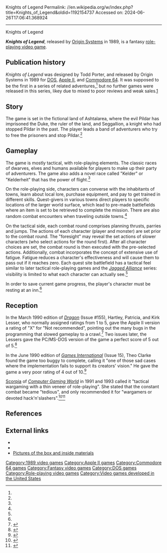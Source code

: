 Knights of Legend
Permalink: //en.wikipedia.org/w/index.php?title=Knights_of_Legend&oldid=1192154737
Accessed on: 2024-06-26T17:06:41.368924



------
Knights of Legend
{{italic title}}
{{Infobox video game
|title = Knights of Legend
|image = Knights of Legend Cover.jpg
|developer = [[Origin Systems]]
|publisher = Origin Systems
|designer = Todd Porter
|engine = 
|released = October 1989
|genre = [[Role-playing video game|Role-playing]]
|modes = [[Single-player]]
|platforms = [[DOS]], [[Apple II]], [[Commodore 64]]
}}

'''''Knights of Legend''''', released by [[Origin Systems]] in 1989, is a fantasy [[role-playing video game]].

==Publication history==
''Knights of Legend'' was designed by Todd Porter, and released by Origin Systems in 1989 for [[DOS]], [[Apple II]], and [[Commodore 64]]. It was supposed to be the first in a series of related adventures,<ref name=gi /> but no further games were released in this series, likey due to mixed to poor reviews and weak sales.[https://www.gamesthatwerent.com/gtw64/knights-of-legend-expansion-packs/?unapproved=29822&moderation-hash=36921eab7a25f05c4a0cfe2e5964419f#comment-29822]

==Story==
The game is set in the fictional land of Ashtalarea, where the evil Pildar has imprisoned the Duke, the ruler of the land, and Seggallion, a knight who had stopped Pildar in the past. The player leads a band of adventurers who try to free the prisoners and stop Pildar.<ref name=gi />

==Gameplay==
The game is mostly tactical, with role-playing elements. The classic races of dwarves, elves and humans available for players to make up their party of adventurers. The game also adds a novel race called "Kelder" or "Kelderheit" that has the power of flight.<ref name=gi />

On the role-playing side, characters can converse with the inhabitants of towns, learn about local lore, purchase equipment, and pay to get trained in different skills. Quest-givers in various towns direct players to specific locations of the larger world surface, which lead to pre-made battlefields where an item is set to be retrieved to complete the mission. There are also random combat encounters when traveling outside towns.<ref name=gi />

On the tactical side, each combat round comprises planning thrusts, parries and jumps. The actions of each character (player and monster) are set prior to the combat round. The "foresight" may reveal the set actions of slower characters (who select actions for the round first). After all character choices are set, the combat round is then executed with the pre-selected actions. Additionally, combat incorporates the concept of extensive use of fatigue. Fatigue reduces a character's effectiveness and will cause them to pass out if it reaches zero. Each quest site battlefield has a tactical feel similar to later tactical role-playing games and the ''[[Jagged Alliance (series)|Jagged Alliance]]'' series: visibility is limited to what each character can actually see.<ref name=gi />

In order to save current game progress, the player's character must be resting at an inn.<ref name=gi />

==Reception==
In the March 1990 edition of ''[[Dragon (magazine)|Dragon]]'' (Issue #155), Hartley, Patricia, and Kirk Lesser, who normally assigned ratings from 1 to 5, gave the Apple II version a rating of "X" for "Not recommended", pointing out the many bugs in the programming that slowed gameplay to a crawl.<ref name="Dragon155">{{cite journal|title=The Role of Computers| last1=Lesser| last2=Lesser|last3=Lesser| first1=Hartley|first2=Patricia|first3=Kirk|journal=Dragon|issue=155|date=March 1990|pages=95–101}}</ref> Two issues later, the Lessers gave the PC/MS-DOS version of the game a perfect score of 5 out of 5.<ref name="Dragon157">{{cite journal |title=The Role of Computers |last1=Lesser|last2=Lesser|last3=Lesser|first1=Hartley|first2=Patricia|first3=Kirk |journal=Dragon |issue=157 |date=May 1990 |pages=96–103}}</ref> 

In the June 1990 edition of ''[[Games International]]'' (Issue 15), Theo Clarke found the game too buggy to complete, calling it "one of those sad cases where the implementation fails to support its creators' vision." He gave the game a very poor rating of 4 out of 10.<ref name=gi>{{cite magazine|last=Clarke|first=Theo| date=June 1990 |title=Computer Games|journal=[[Games International]]| issue=15|pages=53–54}}</ref> 

[[Scorpia (journalist)|Scorpia]] of ''[[Computer Gaming World]]'' in 1991 and 1993 called it "tactical wargaming with a thin veneer of role-playing". She stated that the constant combat became "tedious", and only recommended it for "wargamers or devoted hack'n'slashers".<ref name="scorpia199110">{{cite magazine | url=http://www.cgwmuseum.org/galleries/index.php?year=1991&pub=2&id=87 | title=C*R*P*G*S / Computer Role-Playing Game Survey | magazine=Computer Gaming World | date=October 1991 | access-date=18 November 2013 | author=Scorpia | pages=16}}</ref><ref name="scorpia199310">{{cite magazine | url=http://www.cgwmuseum.org/galleries/index.php?year=1993&pub=2&id=111 | title=Scorpia's Magic Scroll Of Games | magazine=Computer Gaming World | date=October 1993 | access-date=25 March 2016 | author=Scorpia | pages=34–50}}</ref>

==References==
{{reflist}}

==External links==
*{{moby game|id=/knights-of-legend}}
*{{Internet Archive game|msdos_Knights_of_Legend_1989}}
* [https://archive.today/20070206010134/http://originmuseum.solsector.net/kol.htm Pictures of the box and inside materials]

{{Origin Systems}}

[[Category:1989 video games]]
[[Category:Apple II games]]
[[Category:Commodore 64 games]]
[[Category:Fantasy video games]]
[[Category:DOS games]]
[[Category:Role-playing video games]]
[[Category:Video games developed in the United States]]